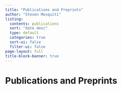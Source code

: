```yaml
---
title: "Publications and Preprints"
author: "Steven Mesquiti"
listing:
  contents: publications
  sort: "date desc"
  type: default
  categories: true
  sort-ui: false
  filter-ui: false
page-layout: full
title-block-banner: true
---
```


# Publications and Preprints
